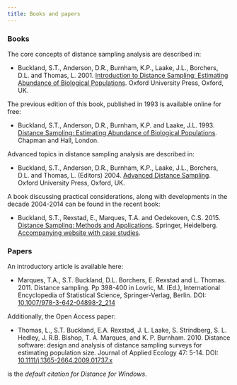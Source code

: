 ```yaml
---
title: Books and papers
---
```


### Books

The core concepts of distance sampling analysis are described in:

- Buckland, S.T., Anderson, D.R., Burnham, K.P., Laake, J.L., Borchers, D.L. and Thomas, L. 2001. [Introduction to Distance Sampling: Estimating Abundance of Biological Populations](https://www.amazon.co.uk/Introduction-Distance-Sampling-Estimating-Populations/dp/0198509278/ref=sr_1_5?ie=UTF8&qid=1496840490&sr=8-5&keywords=buckland+s.t.#reader_0198509278). Oxford University Press, Oxford, UK.

The previous edition of this book, published in 1993 is available online for free:

- Buckland, S.T., Anderson, D.R., Burnham, K.P. and Laake, J.L. 1993. [Distance Sampling: Estimating Abundance of Biological Populations](downloads/Bucklandetal1993.pdf). Chapman and Hall, London.

Advanced topics in distance sampling analysis are described in:

- Buckland, S.T., Anderson, D.R., Burnham, K.P., Laake, J.L., Borchers, D.L. and Thomas, L. (Editors) 2004. [Advanced Distance Sampling](https://www.amazon.co.uk/Advanced-Distance-Sampling-Estimating-Populations/dp/0199225877/ref=sr_1_1?ie=UTF8&qid=1496840490&sr=8-1&keywords=buckland+s.t.#reader_0199225877). Oxford University Press, Oxford, UK.

A book discussing practical considerations, along with developments in the decade 2004-2014 can be found in the recent book:

- Buckland, S.T., Rexstad, E., Marques, T.A. and Oedekoven, C.S. 2015. [Distance Sampling: Methods and Applications](http://www.springer.com/us/book/9783319192185). Springer, Heidelberg.  [Accompanying website with case studies](https://www.creem.st-andrews.ac.uk/software/ds-manda/).

### Papers

An introductory article is available here:

- Marques, T.A., S.T. Buckland, D.L. Borchers, E. Rexstad and L. Thomas. 2011. Distance sampling. Pp 398-400 in Lovric, M. (Ed.), International Encyclopedia of Statistical Science, Springer-Verlag, Berlin. DOI: [10.1007/978-3-642-04898-2_214](https://doi.org/10.1007/978-3-642-04898-2_214)

Additionally, the Open Access paper:

- Thomas, L., S.T. Buckland, E.A. Rexstad, J. L. Laake, S. Strindberg, S. L. Hedley, J. R.B. Bishop, T. A. Marques, and K. P. Burnham. 2010. Distance software: design and analysis of distance sampling surveys for estimating population size.  Journal of Applied Ecology 47: 5-14. DOI: [10.1111/j.1365-2664.2009.01737.x](https://besjournals.onlinelibrary.wiley.com/doi/full/10.1111/j.1365-2664.2009.01737.x)

is the *default citation for Distance for Windows*.
